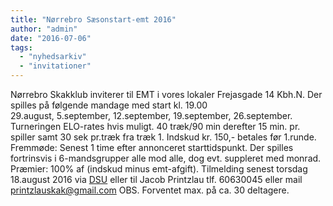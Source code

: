 ```yaml
---
title: "Nørrebro Sæsonstart-emt 2016"
author: "admin"
date: "2016-07-06"
tags: 
  - "nyhedsarkiv"
  - "invitationer"
---
```


Nørrebro Skakklub inviterer til EMT i vores lokaler Frejasgade 14 Kbh.N. Der spilles på følgende mandage med start kl. 19.00 29.august, 5.september, 12.september, 19.september, 26.september. Turneringen ELO-rates hvis muligt. 40 træk/90 min derefter 15 min. pr. spiller samt 30 sek pr.træk fra træk 1. Indskud kr. 150,- betales før 1.runde. Fremmøde: Senest 1 time efter annonceret starttidspunkt. Der spilles fortrinsvis i 6-mandsgrupper alle mod alle, dog evt. suppleret med monrad. Præmier: 100% af (indskud minus emt-afgift). Tilmelding senest torsdag 18.august 2016 via [DSU](https://turnering.skak.dk/TournamentActive/Details?tourId=23627) eller til Jacob Printzlau tlf. 60630045 eller mail printzlauskak@gmail.com OBS. Forventet max. på ca. 30 deltagere.
